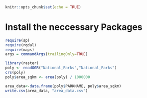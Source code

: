 ```{r setup, include=FALSE}
knitr::opts_chunk$set(echo = TRUE)
```

# Install the neccessary Packages

```{r}
require(sp)  
require(rgdal)
require(maps)
args = commandArgs(trailingOnly=TRUE)
```




```{r}
library(raster)
poly <- readOGR("National_Parks","National_Parks")
crs(poly)
poly$area_sqkm <- area(poly) / 1000000

area_data<-data.frame(poly$PARKNAME, poly$area_sqkm)
write.csv(area_data, "area_data.csv")
```

